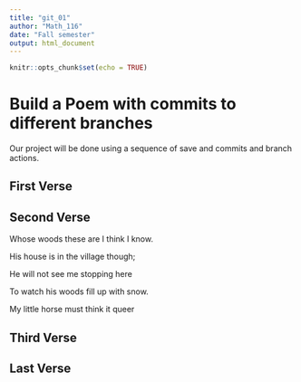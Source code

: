 ```yaml
---
title: "git_01"
author: "Math_116"
date: "Fall semester"
output: html_document
---
```


```r
knitr::opts_chunk$set(echo = TRUE)
```
# Build a Poem with commits to different branches
Our project will be done using a sequence of save and commits and branch actions.
<!-- Do not modify or change any text in "!--" bracketed areas such as this --- these are instructions to
you, if you change any of this the git program will notice it and compromise your git merging strategy !-->

## First Verse 
<!--Put the first five lines of a poem by Lewis Carrol in this section!-->

## Second Verse
<!--Put the first five lines of a poem by Robert Frost here!-->
Whose woods these are I think I know.

His house is in the village though;

He will not see me stopping here

To watch his woods fill up with snow.

My little horse must think it queer

## Third Verse
<!--Put the first two verses of The Walrus and the Carpenter here!-->

## Last Verse
<!--Put a short poem of your choice 8-20 lines,here!-->
